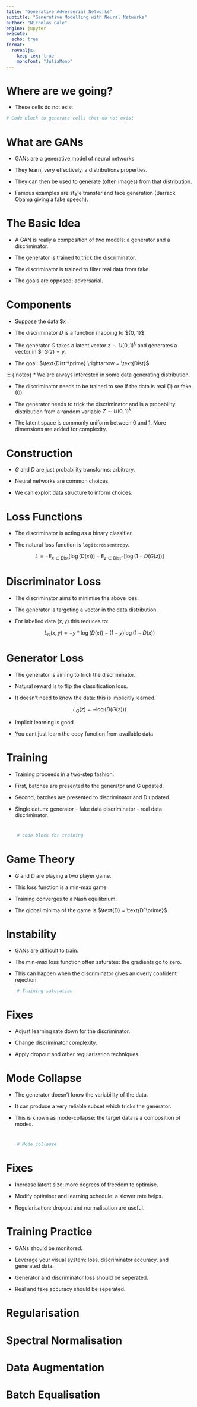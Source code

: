 ```yaml
---
title: "Generative Adverserial Networks"
subtitle: "Generative Modelling with Neural Networks"
author: "Nicholas Gale" 
engine: jupyter
execute:
  echo: true
format:
  revealjs:
    keep-tex: true
    monofont: "JuliaMono"
---
```


# Where are we going?

* These cells do not exist

```julia
# Code block to generate cells that do not exist
```

# What are GANs

* GANs are a generative model of neural networks

* They learn, very effectively, a distributions properties.

* They can then be used to generate (often images) from that distribution.

* Famous examples are style transfer and face generation (Barrack Obama giving a fake speech).

# The Basic Idea

* A GAN is really a composition of two models: a generator and a discriminator.

* The generator is trained to trick the discriminator.

* The discriminator is trained to filter real data from fake.

* The goals are opposed: adversarial.

# Components

* Suppose the data $x \sim \text{Dist}.

* The discriminator $D$ is a function mapping to $\{0, 1}\$.

* The generator $G$ takes a latent vector $z \sim U(0,1)^k$ and generates a vector in $\text{Dist^\prime}: $G(z) = y$.

* The goal: $\text{Dist^\prime} \rightarrow = \text{Dist}$

::: {.notes}
* We are always interested in some data generating distribution.

* The discriminator needs to be trained to see if the data is real (1) or fake (0)

* The generator needs to trick the discriminator and is a probability distribution from a random variable $Z \sim U(0,1)^k$. 

* The latent space is commonly uniform between 0 and 1. More dimensions are added for complexity.

# Construction

* $G$ and $D$ are just probability transforms: arbitrary.

* Neural networks are common choices.

* We can exploit data structure to inform choices.

# Loss Functions

* The discriminator is acting as a binary classifier.

* The natural loss function is `logitcrossentropy`.

$$ L = -E_{x\in\text{Dist}} [\log(D(x))] - E_{z \in \text{Dist}ˆ\prime}[\log(1-D(G(z))]$$

# Discriminator Loss

* The discriminator aims to minimise the above loss.

* The generator is targeting a vector in the data distribution.

* For labelled data $(x,y)$ this reduces to:

$$ L_D(x, y) = -y * \log(D(x)) - (1 - y) \log(1 - D(x))$$

# Generator Loss

* The generator is aiming to trick the discriminator.

* Natural reward is to flip the classification loss.

* It doesn't need to know the data: this is implicitly learned.

$$ L_G(z) = -\log(D(G(z))) $$

::: {.notes}
* Implicit learning is good

* You cant just learn the copy function from available data
:::

# Training

* Training proceeds in a two-step fashion.

* First, batches are presented to the generator and G updated.

* Second, batches are presented to discriminator and D updated.

* Single datum: generator - fake data discriminator - real data discriminator.

# 
```julia
	# code block for training
```

# Game Theory

* $G$ and $D$ are playing a two player game.

* This loss function is a min-max game

* Training converges to a Nash equilibrium.

* The global minima of the game is $\text{D} = \text{Dˆ\prime}$

# 

# Instability

* GANs are difficult to train.

* The min-max loss function often saturates: the gradients go to zero.

* This can happen when the discriminator gives an overly confident rejection.

```julia
	# Training saturation
```

# Fixes

* Adjust learning rate down for the discriminator.

* Change discriminator complexity.

* Apply dropout and other regularisation techniques.

# Mode Collapse

* The generator doesn't know the variability of the data.

* It can produce a very reliable subset which tricks the generator.

* This is known as mode-collapse: the target data is a composition of modes.

#

```julia
	# Mode collapse
```

# Fixes

* Increase latent size: more degrees of freedom to optimise.

* Modify optimiser and learning schedule: a slower rate helps.

* Regularisation: dropout and normalisation are useful.

# Training Practice

* GANs should be monitored.

* Leverage your visual system: loss, discriminator accuracy, and generated data.

* Generator and discriminator loss should be seperated.

* Real and fake accuracy should be seperated.

# Regularisation

# Spectral Normalisation

# Data Augmentation

# Batch Equalisation
